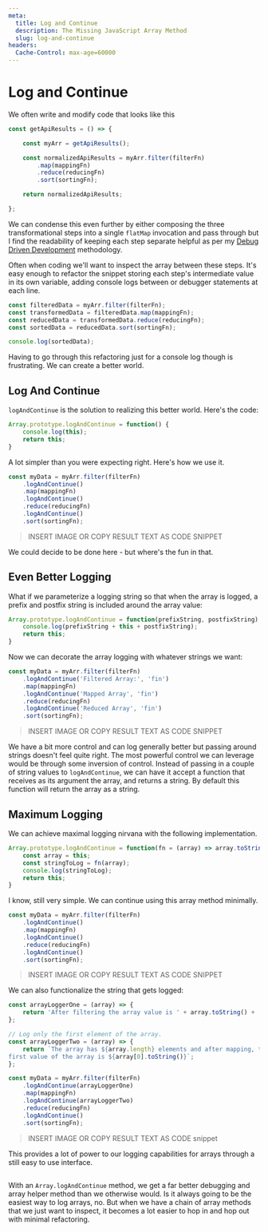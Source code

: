 ```yaml
---
meta:
  title: Log and Continue
  description: The Missing JavaScript Array Method
  slug: log-and-continue
headers:
  Cache-Control: max-age=60000
---
```


# Log and Continue

We often write and modify code that looks like this

```ts
const getApiResults = () => {

	const myArr = getApiResults();

	const normalizedApiResults = myArr.filter(filterFn)
		.map(mappingFn)
		.reduce(reducingFn)
		.sort(sortingFn);

	return normalizedApiResults;

};
```

We can condense this even further by either composing the three transformational
steps into a single `flatMap` invocation and pass through but I find the
readability of keeping each step separate helpful as per my [Debug Driven
Development](sambernheim.com/blog/debug-driven-development) methodology.

Often when coding we'll want to inspect the array between these steps. It's easy
enough to refactor the snippet storing each step's intermediate value in its own
variable, adding console logs between or debugger statements at each line.

```ts
const filteredData = myArr.filter(filterFn);
const transformedData = filteredData.map(mappingFn);
const reducedData = transformedData.reduce(reducingFn);
const sortedData = reducedData.sort(sortingFn);

console.log(sortedData);
```

Having to go through this refactoring just for a console log though is
frustrating. We can create a better world.

## Log And Continue
`logAndContinue` is the solution to realizing this better world. Here's the
code:

```ts
Array.prototype.logAndContinue = function() {
	console.log(this);
	return this;
}
```

A lot simpler than you were expecting right. Here's how we use it.

```ts
const myData = myArr.filter(filterFn)
	.logAndContinue()
	.map(mappingFn)
	.logAndContinue()
	.reduce(reducingFn)
	.logAndContinue()
	.sort(sortingFn);
```

> INSERT IMAGE OR COPY RESULT TEXT AS CODE SNIPPET

We could decide to be done here - but where's the fun in that.

## Even Better Logging

What if we parameterize a logging string so that when the array is logged, a
prefix and postfix string is included around the array value:

```ts
Array.prototype.logAndContinue = function(prefixString, postfixString) {
	console.log(prefixString + this + postfixString);
	return this;
}
```

Now we can decorate the array logging with whatever strings we want:

```ts
const myData = myArr.filter(filterFn)
	.logAndContinue('Filtered Array:', 'fin')
	.map(mappingFn)
	.logAndContinue('Mapped Array', 'fin')
	.reduce(reducingFn)
	.logAndContinue('Reduced Array', 'fin')
	.sort(sortingFn);
```

> INSERT IMAGE OR COPY RESULT TEXT AS CODE SNIPPET

We have a bit more control and can log generally better but passing around
strings doesn't feel quite right. The most powerful control we can leverage
would be through some inversion of control. Instead of passing in a couple of
string values to `logAndContinue`, we can have it accept a function that
receives as its argument the array, and returns a string. By default this
function will return the array as a string.

## Maximum Logging
We can achieve maximal logging nirvana with the following implementation.

```ts
Array.prototype.logAndContinue = function(fn = (array) => array.toString()) {
	const array = this;
	const stringToLog = fn(array);
	console.log(stringToLog);
	return this;
}
```

I know, still very simple. We can continue using this array method minimally.

```ts
const myData = myArr.filter(filterFn)
	.logAndContinue()
	.map(mappingFn)
	.logAndContinue()
	.reduce(reducingFn)
	.logAndContinue()
	.sort(sortingFn);
```
> INSERT IMAGE OR COPY RESULT TEXT AS CODE SNIPPET

We can also functionalize the string that gets logged:

```ts
const arrayLoggerOne = (array) => {
	return 'After filtering the array value is ' + array.toString() + ' fin';
};

// Log only the first element of the array.
const arrayLoggerTwo = (array) => {
	return `The array has ${array.length} elements and after mapping, the
first value of the array is ${array[0].toString()}`;
};

const myData = myArr.filter(filterFn)
	.logAndContinue(arrayLoggerOne)
	.map(mappingFn)
	.logAndContinue(arrayLoggerTwo)
	.reduce(reducingFn)
	.logAndContinue()
	.sort(sortingFn);

```

> INSERT IMAGE OR COPY RESULT TEXT AS CODE snippet

This provides a lot of power to our logging capabilities for arrays through a
still easy to use interface.

##
With an `Array.logAndContinue` method, we get a far better debugging and array
helper method than we otherwise would. Is it always going to be the easiest way
to log arrays, no. But when we have a chain of array methods that we just want
to inspect, it becomes a lot easier to hop in and hop out with minimal
refactoring.
